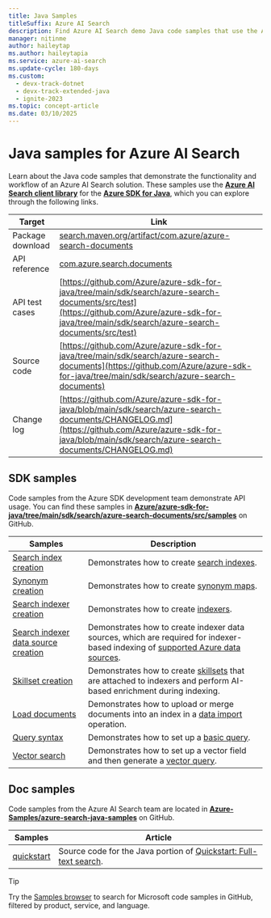 ```yaml
---
title: Java Samples
titleSuffix: Azure AI Search
description: Find Azure AI Search demo Java code samples that use the Azure .NET SDK for Java.
manager: nitinme
author: haileytap
ms.author: haileytapia
ms.service: azure-ai-search
ms.update-cycle: 180-days
ms.custom:
  - devx-track-dotnet
  - devx-track-extended-java
  - ignite-2023
ms.topic: concept-article
ms.date: 03/10/2025
---
```


# Java samples for Azure AI Search

Learn about the Java code samples that demonstrate the functionality and workflow of an Azure AI Search solution. These samples use the [**Azure AI Search client library**](/java/api/overview/azure/search-documents-readme) for the [**Azure SDK for Java**](/azure/developer/java/sdk), which you can explore through the following links.

| Target | Link |
|--------|------|
| Package download | [search.maven.org/artifact/com.azure/azure-search-documents](https://search.maven.org/artifact/com.azure/azure-search-documents) |
| API reference | [com.azure.search.documents](/java/api/com.azure.search.documents)  |
| API test cases | [https://github.com/Azure/azure-sdk-for-java/tree/main/sdk/search/azure-search-documents/src/test](https://github.com/Azure/azure-sdk-for-java/tree/main/sdk/search/azure-search-documents/src/test) |
| Source code | [https://github.com/Azure/azure-sdk-for-java/tree/main/sdk/search/azure-search-documents](https://github.com/Azure/azure-sdk-for-java/tree/main/sdk/search/azure-search-documents)  |
| Change log | [https://github.com/Azure/azure-sdk-for-java/blob/main/sdk/search/azure-search-documents/CHANGELOG.md](https://github.com/Azure/azure-sdk-for-java/blob/main/sdk/search/azure-search-documents/CHANGELOG.md) |

## SDK samples

Code samples from the Azure SDK development team demonstrate API usage. You can find these samples in [**Azure/azure-sdk-for-java/tree/main/sdk/search/azure-search-documents/src/samples**](https://github.com/Azure/azure-sdk-for-java/tree/main/sdk/search/azure-search-documents/src/samples) on GitHub.

| Samples | Description |
|---------|-------------|
| [Search index creation](https://github.com/Azure/azure-sdk-for-java/blob/main/sdk/search/azure-search-documents/src/samples/java/com/azure/search/documents/indexes/CreateIndexExample.java) | Demonstrates how to create [search indexes](search-what-is-an-index.md). |
| [Synonym creation](https://github.com/Azure/azure-sdk-for-java/blob/main/sdk/search/azure-search-documents/src/samples/java/com/azure/search/documents/SynonymMapsCreateExample.java) | Demonstrates how to create [synonym maps](search-synonyms.md).  |
| [Search indexer creation](https://github.com/Azure/azure-sdk-for-java/blob/main/sdk/search/azure-search-documents/src/samples/java/com/azure/search/documents/indexes/CreateIndexerExample.java) | Demonstrates how to create [indexers](search-indexer-overview.md). |
| [Search indexer data source creation](https://github.com/Azure/azure-sdk-for-java/blob/main/sdk/search/azure-search-documents/src/samples/java/com/azure/search/documents/indexes/DataSourceExample.java) | Demonstrates how to create indexer data sources, which are required for indexer-based indexing of [supported Azure data sources](search-indexer-overview.md#supported-data-sources). |
| [Skillset creation](https://github.com/Azure/azure-sdk-for-java/blob/main/sdk/search/azure-search-documents/src/samples/java/com/azure/search/documents/indexes/CreateSkillsetExample.java) |  Demonstrates how to create [skillsets](cognitive-search-working-with-skillsets.md) that are attached to indexers and perform AI-based enrichment during indexing. |
| [Load documents](https://github.com/Azure/azure-sdk-for-java/blob/main/sdk/search/azure-search-documents/src/samples/java/com/azure/search/documents/IndexContentManagementExample.java) | Demonstrates how to upload or merge documents into an index in a [data import](search-what-is-data-import.md) operation. |
| [Query syntax](https://github.com/Azure/azure-sdk-for-java/blob/main/sdk/search/azure-search-documents/src/samples/java/com/azure/search/documents/SearchAsyncWithFullyTypedDocumentsExample.java) | Demonstrates how to set up a [basic query](search-query-overview.md). |
| [Vector search](https://github.com/Azure/azure-sdk-for-java/blob/main/sdk/search/azure-search-documents/src/samples/java/com/azure/search/documents/VectorSearchExample.java) | Demonstrates how to set up a vector field and then generate a [vector query](vector-search-how-to-query.md). |

## Doc samples

Code samples from the Azure AI Search team are located in [**Azure-Samples/azure-search-java-samples**](https://github.com/Azure-Samples/azure-search-java-samples) on GitHub.

| Samples | Article | 
|---------|-------------|
| [quickstart](https://github.com/Azure-Samples/azure-search-java-samples/tree/main/quickstart) | Source code for the Java portion of [Quickstart: Full-text search](search-get-started-text.md). |

> [!TIP]
> Try the [Samples browser](/samples/browse/?languages=java&products=azure-cognitive-search) to search for Microsoft code samples in GitHub, filtered by product, service, and language.
